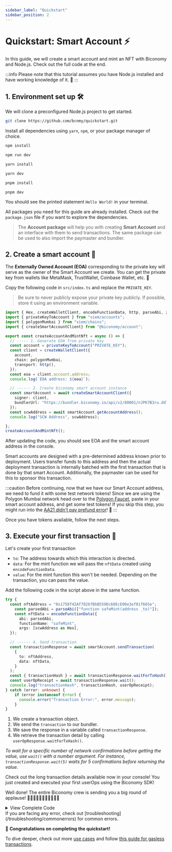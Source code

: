 ```yaml
---
sidebar_label: "Quickstart"
sidebar_position: 2
---
```


# Quickstart: Smart Account ⚡️

In this guide, we will create a smart account and mint an NFT with Biconomy and Node.js. Check out the full code at the end.

:::info
Please note that this tutorial assumes you have Node.js installed and have working knowledge of it. 🧠
:::

## 1. Environment set up 🛠️

We will clone a preconfigured Node.js project to get started. 

```bash
git clone https://github.com/bcnmy/quickstart.git
```

Install all dependencies using `yarn`, `npm`, or your package manager of choice.


<Tabs>
<TabItem value="js" label="npm">

```bash
npm install

npm run dev
```

</TabItem>
<TabItem value="py" label="yarn">

```bash
yarn install

yarn dev
```

</TabItem>
<TabItem value="java" label="pnpm">

```bash
pnpm install

pnpm dev
```

</TabItem>
</Tabs>


You should see the printed statement `Hello World!` in your terminal.

All packages you need for this guide are already installed. Check out the `package.json` file if you want to explore the dependencies.

> The **Account package** will help you with creating **Smart Account** and an interface with them to send transactions.
The same package can be used to also import the paymaster and bundler.

## 2. Create a smart account 🌟

The **Externally Owned Account (EOA)** corresponding to the private key will serve as the owner of the Smart Account we create. You can get the private key from wallets like MetaMask, TrustWallet, Coinbase Wallet, etc. 🔑

Copy the following code in `src/index.ts` and replace the `PRIVATE_KEY`.

> Be sure to never publicly expose your private key publicly. If possible, store it using an environment variable.

```ts
import { Hex, createWalletClient, encodeFunctionData, http, parseAbi, zeroAddress} from "viem";
import { privateKeyToAccount } from "viem/accounts";
import { polygonMumbai } from "viem/chains";
import { createSmartAccountClient} from "@biconomy/account";

export const createAccountAndMintNft = async () => {
  // ----- 1. Generate EOA from private key
  const account = privateKeyToAccount("PRIVATE_KEY");
  const client = createWalletClient({
    account,
    chain: polygonMumbai,
    transport: http(),
  });
  const eoa = client.account.address;
  console.log(`EOA address: ${eoa}`);

  // ------ 2. Create biconomy smart account instance
  const smartAccount = await createSmartAccountClient({
    signer: client,
    bundlerUrl: "https://bundler.biconomy.io/api/v2/80001/nJPK7B3ru.dd7f7861-190d-41bd-af80-6877f74b8f44",
  });
  const scwAddress = await smartAccount.getAccountAddress();
  console.log("SCW Address", scwAddress);

};
createAccountAndMintNft();

```

After updating the code, you should see EOA and the smart account address in the console.

Smart accounts are designed with a pre-determined address known prior to deployment. Users transfer funds to this address and then the actual deployment transaction is internally batched with the first transaction that is done by that smart Account. Additionally, the paymaster can be used for this to sponsor this transaction.


:::caution
Before continuing, now that we have our Smart Account address, we need to fund it with some test network tokens! Since we are using the Polygon Mumbai network head over to the [Polygon Faucet](https://faucet.polygon.technology/), paste in your smart account address, and get some test tokens! If you skip this step, you might run into the [AA21 didn't pay prefund error](/troubleshooting/commonerrors.md)! 💸
:::

Once you have tokens available, follow the next steps.

## 3. Execute your first transaction 🚀 

Let's create your first transaction

- `to`: The address towards which this interaction is directed.
- `data`: For the mint function we will pass the `nftData` created using `encodeFunctionData`.
- `value`: For the mint function this won't be needed. Depending on the transaction, you can pass the value.

Add the following code in the script above in the same function.

```typescript
try {
  const nftAddress = "0x1758f42Af7026fBbB559Dc60EcE0De3ef81f665e";
    const parsedAbi = parseAbi(["function safeMint(address _to)"]);
    const nftData = encodeFunctionData({
      abi: parsedAbi,
      functionName: "safeMint",
      args: [scwAddress as Hex],
  });

  // ------ 4. Send transaction
  const transactionResponse = await smartAccount.sendTransaction(
    {
      to: nftAddress,
      data: nftData,
    }
  );
  const { transactionHash } = await transactionResponse.waitForTxHash();
  const userOpReceipt = await transactionResponse.wait();
  console.log("transactionHash", transactionHash, userOpReceipt);
} catch (error: unknown) {
    if (error instanceof Error) {
      console.error("Transaction Error:", error.message);
    }
}
```

1. We create a transaction object.
2. We send the `transaction` to our bundler.
3. We save the response in a variable called `transactionResponse`.
4. We retrieve the transaction detail by calling `userOpResponse.waitForTxHash()`.

_To wait for a specific number of network confirmations before getting the value, use `wait()` with a number argument.
For instance, `transactionResponse.wait(5)` waits for 5 confirmations before returning the value._

Check out the long transaction details available now in your console! You just created and executed your first userOps using the Biconomy SDK!

Well done! The entire Biconomy crew is sending you a big round of applause! 👏👏🏻👏🏼👏🏽👏🏾👏🏿

<details>
  <summary>View Complete Code</summary>

```typescript
import { Hex, createWalletClient, encodeFunctionData, http, parseAbi, zeroAddress} from "viem";
import { privateKeyToAccount } from "viem/accounts";
import { polygonMumbai } from "viem/chains";
import { createSmartAccountClient} from "@biconomy/account";

export const createAccountAndMintNft = async () => {
  // ----- 1. Generate EOA from private key
  const account = privateKeyToAccount("PRIVATE_KEY);
  const client = createWalletClient({
    account,
    chain: polygonMumbai,
    transport: http(),
  });
  const eoa = client.account.address;
  console.log(`EOA address: ${eoa}`);

  // ------ 2. Create biconomy smart account instance
  const smartAccount = await createSmartAccountClient({
    signer: client,
    bundlerUrl: "https://bundler.biconomy.io/api/v2/80001/nJPK7B3ru.dd7f7861-190d-41bd-af80-6877f74b8f44",
  });
  const scwAddress = await smartAccount.getAccountAddress();
  console.log("SCW Address", scwAddress);

  try {
    const nftAddress = "0x1758f42Af7026fBbB559Dc60EcE0De3ef81f665e";
    const parsedAbi = parseAbi(["function safeMint(address _to)"]);
    const nftData = encodeFunctionData({
      abi: parsedAbi,
      functionName: "safeMint",
      args: [scwAddress as Hex],
    });

    // ------ 4. Send transaction
    const transactionResponse = await smartAccount.sendTransaction(
      {
        to: nftAddress,
        data: nftData,
      }
    );
    const { transactionHash } = await transactionResponse.waitForTxHash();
    const userOpReceipt = await transactionResponse.wait();
    console.log("transactionHash", transactionHash, userOpReceipt);
  } catch (error: unknown) {
    if (error instanceof Error) {
      console.error("Transaction Error:", error.message);
    }
  }
};

createAccountAndMintNft();
```

</details>
If you are facing any error, check out [troubleshooting](/troubleshooting/commonerrors) for common errors.

🎉 **Congratulations on completing the quickstart!**

To dive deeper, check out more [use cases](/account/transactions) and follow [this guide for gasless transactions](/account/transactions/gasless).
